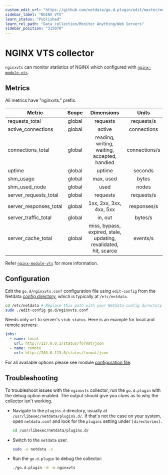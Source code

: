 ```yaml
---
custom_edit_url: "https://github.com/netdata/go.d.plugin/edit/master/modules/nginxvts/README.md"
sidebar_label: "NGINX VTS"
learn_status: "Published"
learn_rel_path: "Data collection/Monitor Anything/Web Servers"
sidebar_position: "315070"
---
```



# NGINX VTS collector

`nginxvts` can monitor statistics of NGINX which configured
with [`nginx-module-vts`](https://github.com/vozlt/nginx-module-vts).

## Metrics

All metrics have "nginxvts." prefix.

| Metric                 | Scope  |                            Dimensions                            |     Units     |
|------------------------|:------:|:----------------------------------------------------------------:|:-------------:|
| requests_total         | global |                             requests                             |  requests/s   |
| active_connections     | global |                              active                              |  connections  |
| connections_total      | global |           reading, writing, waiting, accepted, handled           | connections/s |
| uptime                 | global |                              uptime                              |    seconds    |
| shm_usage              | global |                            max, used                             |     bytes     |
| shm_used_node          | global |                               used                               |     nodes     |
| server_requests_total  | global |                             requests                             |  requests/s   |
| server_responses_total | global |                     1xx, 2xx, 3xx, 4xx, 5xx                      |  responses/s  |
| server_traffic_total   | global |                             in, out                              |    bytes/s    |
| server_cache_total     | global | miss, bypass, expired, stale, updating, revalidated, hit, scarce |   events/s    |

Refer [`nginx-module-vts`](https://github.com/vozlt/nginx-module-vts#json) for more information.

## Configuration

Edit the `go.d/nginxvts.conf` configuration file using `edit-config` from the
Netdata [config directory](/docs/getting-started/manage-and-configure/configuration), which is typically at `/etc/netdata`.

```bash
cd /etc/netdata # Replace this path with your Netdata config directory
sudo ./edit-config go.d/nginxvts.conf
```

Needs only `url` to server's `stub_status`. Here is an example for local and remote servers:

```yaml
jobs:
  - name: local
    url: http://127.0.0.1/status/format/json
  - name: remote
    url: http://203.0.113.0/status/format/json
```

For all available options please see
module [configuration file](https://github.com/netdata/go.d.plugin/blob/master/config/go.d/nginxvts.conf).

## Troubleshooting

To troubleshoot issues with the `nginxvts` collector, run the `go.d.plugin` with the debug option enabled. The output
should give you clues as to why the collector isn't working.

- Navigate to the `plugins.d` directory, usually at `/usr/libexec/netdata/plugins.d/`. If that's not the case on
  your system, open `netdata.conf` and look for the `plugins` setting under `[directories]`.

  ```bash
  cd /usr/libexec/netdata/plugins.d/
  ```

- Switch to the `netdata` user.

  ```bash
  sudo -u netdata -s
  ```

- Run the `go.d.plugin` to debug the collector:

  ```bash
  ./go.d.plugin -d -m nginxvts
  ```

